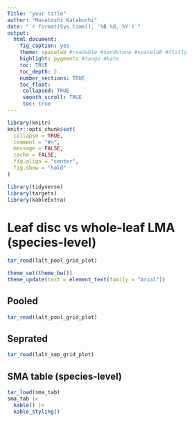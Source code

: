 ```yaml
---
Title: "your title"
author: "Masatoshi Katabuchi"
date: "`r format(Sys.time(), '%B %d, %Y')`"
output:
  html_document:
    fig_caption: yes
    theme: spacelab #readable #sandstone #spacelab #flatly
    highlight: pygments #tango #kate
    toc: TRUE
    toc_depth: 2
    number_sections: TRUE
    toc_float:
     collapsed: TRUE
     smooth_scroll: TRUE
     toc: true
---
```


```r
library(knitr)
knitr::opts_chunk$set(
  collapse = TRUE,
  comment = "#>",
  message = FALSE,
  cache = FALSE,
  fig.align = "center",
  fig.show = "hold"
)
```

```r
library(tidyverse)
library(targets)
library(kableExtra)
```

# Leaf disc vs whole-leaf LMA (species-level)

```r
tar_read(lalt_pool_grid_plot)
```

```r
theme_set(theme_bw())
theme_update(text = element_text(family = "Arial"))
```

## Pooled

```r
tar_read(lalt_pool_grid_plot)
```

## Seprated

```r
tar_read(lalt_sep_grid_plot)
```

## SMA table (species-level)

```r
tar_load(sma_tab)
sma_tab |>
  kable() |>
  kable_styling()
```
